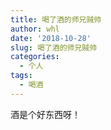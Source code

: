 ```yaml
---
title: 喝了酒的师兄贼帅
author: whl
date: '2018-10-28'
slug: 喝了酒的师兄贼帅
categories:
  - 个人
tags:
  - 喝酒
---
```

酒是个好东西呀！